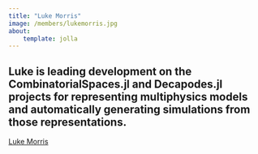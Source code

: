 ```yaml
---
title: "Luke Morris"
image: /members/lukemorris.jpg
about:
    template: jolla
---
```

Luke is leading development on the CombinatorialSpaces.jl and Decapodes.jl projects for representing multiphysics models and automatically generating simulations from those representations.
--- 
[Luke Morris](https://www.cise.ufl.edu/~luke.morris)
